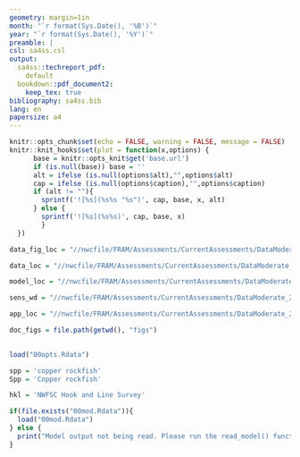 ```yaml
---
geometry: margin=1in
month: "`r format(Sys.Date(), '%B')`"
year: "`r format(Sys.Date(), '%Y')`"
preamble: |
csl: sa4ss.csl
output: 
  sa4ss::techreport_pdf:
    default
  bookdown::pdf_document2:
    keep_tex: true
bibliography: sa4ss.bib
lang: en
papersize: a4
---
```


```r
knitr::opts_chunk$set(echo = FALSE, warning = FALSE, message = FALSE)
knitr::knit_hooks$set(plot = function(x,options) {
      base = knitr::opts_knit$get('base.url')
      if (is.null(base)) base = ''
      alt = ifelse (is.null(options$alt),"",options$alt)
      cap = ifelse (is.null(options$caption),"",options$caption)
      if (alt != ""){
        sprintf('![%s](%s%s "%s")', cap, base, x, alt)
      } else {
        sprintf('![%s](%s%s)', cap, base, x)  
        }
  })

data_fig_loc = "//nwcfile/FRAM/Assessments/CurrentAssessments/DataModerate_2021/copper_rockfish/data/biology/plots"

data_loc = "//nwcfile/FRAM/Assessments/CurrentAssessments/DataModerate_2021/copper_rockfish/data"

model_loc = "//nwcfile/FRAM/Assessments/CurrentAssessments/DataModerate_2021/copper_rockfish/models"

sens_wd = "//nwcfile/FRAM/Assessments/CurrentAssessments/DataModerate_2021/copper_rockfish/models/ca_s_pt_c/_sensitivities/_plots"

app_loc = "//nwcfile/FRAM/Assessments/CurrentAssessments/DataModerate_2021/copper_rockfish/write_up"

doc_figs = file.path(getwd(), "figs")

  
load("00opts.Rdata")

spp = 'copper rockfish'
Spp = 'Copper rockfish'

hkl = 'NWFSC Hook and Line Survey'

if(file.exists("00mod.Rdata")){
  load("00mod.Rdata")
} else {
  print("Model output not being read. Please run the read_model() function.")
}

```
